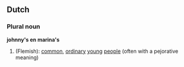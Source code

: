==Dutch==
===Plural noun===
'''johnny's en marina's'''

# (Flemish): [[common]], [[ordinary]] [[young]] [[people]] (often with a pejorative meaning)